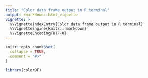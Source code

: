 ```yaml
---
title: "Color data frame output in R terminal"
output: rmarkdown::html_vignette
vignette: >
  %\VignetteIndexEntry{Color data frame output in R terminal}
  %\VignetteEngine{knitr::rmarkdown}
  %\VignetteEncoding{UTF-8}
---
```


```r
knitr::opts_chunk$set(
  collapse = TRUE,
  comment = "#>"
)
```

```r
library(colorDF)
```
